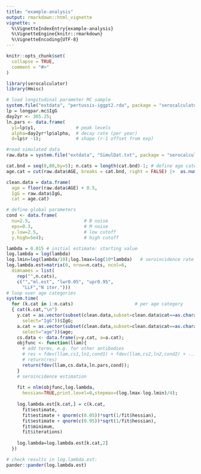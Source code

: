 ```yaml
---
title: "example-analysis"
output: rmarkdown::html_vignette
vignette: >
  %\VignetteIndexEntry{example-analysis}
  %\VignetteEngine{knitr::rmarkdown}
  %\VignetteEncoding{UTF-8}
---
```


```r
knitr::opts_chunk$set(
  collapse = TRUE,
  comment = "#>"
)
```

```r
library(serocalculator)
library(Hmisc)
```

```r

# load longitudinal parameter MC sample
system.file("extdata", "pertussis-iggpt2.rda", package = "serocalculator") |> load() # output: longpar.mc
lp = longpar.mc$IgG
day2yr <- 365.25;
ln.pars <- data.frame(
  y1=lp$y1,               # peak levels
  alpha=day2yr*lp$alpha,  # decay rate (per year)
  d=lp$r -1);             # shape (r-1 offset from exp)

#read simulated data
raw.data = system.file("extdata", "SimulDat.txt", package = "serocalculator") |> read.table(head=TRUE)

```

```r

cat.bnd = seq(0,80,by=5); n.cats = length(cat.bnd)-1; # define age categories
age.cat = cut(raw.data$AGE, breaks = cat.bnd, right = FALSE) |>  as.numeric()

clean.data = data.frame(
  age = floor(raw.data$AGE) + 0.5,
  IgG = raw.data$IgG,
  cat = age.cat)

# define global parameters
cond <- data.frame(
  nu=2.5,                    # B noise
  eps=0.3,                   # M noise
  y.low=2.5,                 # low cutoff
  y.high=5e4);               # high cutoff

lambda = 0.015 # initial estimate: starting value
log.lambda = log(lambda)
log.lmin=log(lambda/10);log.lmax=log(10*lambda)   # seroincidence rate interval
log.lambda.est=matrix(0, nrow=n.cats, ncol=6,
  dimnames = list(
    rep("",n.cats),
    c("","ml.est", "lwr0.05", "upr0.95",
      "LLF","N iter.")))
# loop over age categories
system.time(
  for (k.cat in 1:n.cats)                       # per age category
  { cat(k.cat,"\n")
    y.cat = as.vector(subset(clean.data,subset=clean.data$cat==as.character(k.cat),
      select="IgG"))$IgG;
    a.cat = as.vector(subset(clean.data,subset=clean.data$cat==as.character(k.cat),
      select="age"))$age;
    cs.data <- data.frame(y=y.cat, a=a.cat);
    objfunc <- function(llam){
      # add terms, e.g. for other antibodies
      # res < fdev(llam,cs1,ln1,cond1) + fdev(llam,cs2,ln2,cond2) + ...
      # return(res)
      return(fdev(llam,cs.data,ln.pars,cond));
    }
    # seroincidence estimation
    
    fit = nlm(objfunc,log.lambda,
      hessian=TRUE,print.level=0,stepmax=(log.lmax-log.lmin)/4);
    
    log.lambda.est[k.cat,] = c(k.cat,
      fit$estimate,
      fit$estimate + qnorm(c(0.05))*sqrt(1/fit$hessian),
      fit$estimate + qnorm(c(0.95))*sqrt(1/fit$hessian),
      fit$minimum,
      fit$iterations)
    
    log.lambda=log.lambda.est[k.cat,2]
  })

```

```r
# check results in log.lambda.est:
pander::pander(log.lambda.est)

```

